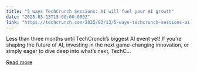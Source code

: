 ```yaml
---
title: "5 ways TechCrunch Sessions: AI will fuel your AI growth"
date: "2025-03-13T15:00:00.000Z"
link: "https://techcrunch.com/2025/03/13/5-ways-techcrunch-sessions-ai-will-fuel-your-ai-growth/"
---
```


Less than three months until TechCrunch’s biggest AI event yet! If you’re shaping the future of AI, investing in the next game-changing innovation, or simply eager to dive deep into what’s next, TechC...

[Read more](https://techcrunch.com/2025/03/13/5-ways-techcrunch-sessions-ai-will-fuel-your-ai-growth/)
